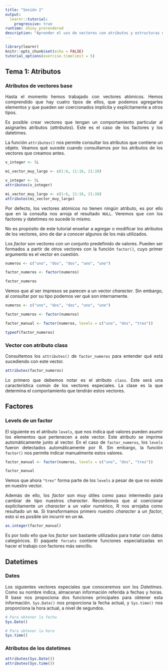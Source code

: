 ```yaml
---
title: "Sesión 2"
output: 
  learnr::tutorial:
    progressive: true
runtime: shiny_prerendered
description: "Aprender el uso de vectores con atributos y estructuras de control"
---
```


```r
library(learnr)
knitr::opts_chunk$set(echo = FALSE)
tutorial_options(exercise.timelimit = 5)
```

<style>
body {
text-align: justify}
</style>

## Tema 1: Atributos

### Atributos de vectores base

Hasta el momento hemos trabajado con vectores atómicos. Hemos comprendido que hay cuatro tipos de ellos, que podemos agregarles elementos y que pueden ser coercionados implícita y explícitamente a otros tipos.

Es posible crear vectores que tengan un comportamiento particular al asignarles atributos (*attributes*). Este es el caso de los factores y los datetimes.

La función `attributes()` nos permite consultar los atributos que contiene un objeto. Veamos qué sucede cuando consultamos por los atributos de los vectores que creamos antes.

```r
v_integer <- 5L

mi_vector_muy_largo <- c(1:6, 11:16, 21:26)
```


```r
v_integer <- 5L
attributes(v_integer)

mi_vector_muy_largo <- c(1:6, 11:16, 21:26)
attributes(mi_vector_muy_largo)
```

Por defecto, los vectores atómicos no tienen ningún atributo, es por ello que en la consulta nos arroja el resultado `NULL`. Veremos que con los factores y datetimes no sucede lo mismo. 

No es propósito de este tutorial enseñar a agregar o modificar los atributos de los vectores, sino de dar a conocer algunos de los más utilizados. 

Los *factor* son vectores con un conjunto predefinido de valores. Pueden ser formados a partir de otros vectores con la función `factor()`, cuyo primer argumento es el vector en cuestión.

```r
numeros <- c("uno", "dos", "dos", "uno", "uno")

factor_numeros <- factor(numeros)

factor_numeros
```

Vemos que al ser impresos se parecen a un vector *character*. Sin embargo, al consultar por su tipo podemos ver qué son internamente.

```r
numeros <- c("uno", "dos", "dos", "uno", "uno")

factor_numeros <- factor(numeros)

factor_manual <- factor(numeros, levels = c("uno", "dos", "tres"))
```


```r
typeof(factor_numeros)
```

### Vector con atributo class

Consultemos los `attributes()`  de `factor_numeros` para entender qué está sucediendo con este vector.

```r
attributes(factor_numeros)
```

Lo primero que debemos notar es el atributo `class`. Este será una característica común de los vectores especiales. La clase es la que determina el comportamiento que tendrán estos vectores. 

## Factores

### Levels de un factor

El siguiente es el atributo `levels`, que nos indica qué valores pueden asumir los elementos que pertenecen a este vector. Este atributo se imprime automáticamente junto al vector. En el caso de `factor_numeros`, los `levels` fueron detectados automáticamente por R. Sin embargo, la función `factor()` nos permite indicar manualmente estos valores.

```r
factor_manual <- factor(numeros, levels = c("uno", "dos", "tres"))

factor_manual
```

Vemos que ahora `"tres"` forma parte de los `levels` a pesar de que no existe en nuestro vector.  

Además de ello, los *factor* son muy útiles como paso intermedio para cambiar de tipo nuestros *character*. Recordemos que al coercionar explícitamente un *character* a un valor numérico, R nos arrojaba como resultado un `NA`. Si transformamos primero nuestro *character* a un *factor*, esto sí es posible sin incurrir en un `NA`.

```r
as.integer(factor_manual)
```

Es por todo ello que los *factor* son bastante utilizados para tratar con datos categóricos. El paquete `forcats` contiene funciones especializadas en hacer el trabajo con factores más sencillo.

## Datetimes

### Dates

Los siguientes vectores especiales que conoceremos son los *Datetimes*. Como su nombre indica, almacenan información referida a fechas y horas. R base nos propociona dos funciones principales para obtener esta información. `Sys.Date()` nos proporciona la fecha actual, y `Sys.time()` nos proporciona la hora actual, a nivel de segundos.

```r
# Para obtener la fecha
Sys.Date()

# Para obtener la hora
Sys.time()
```

### Atributos de los datetimes

```r
attributes(Sys.Date())
attributes(Sys.time())
```




